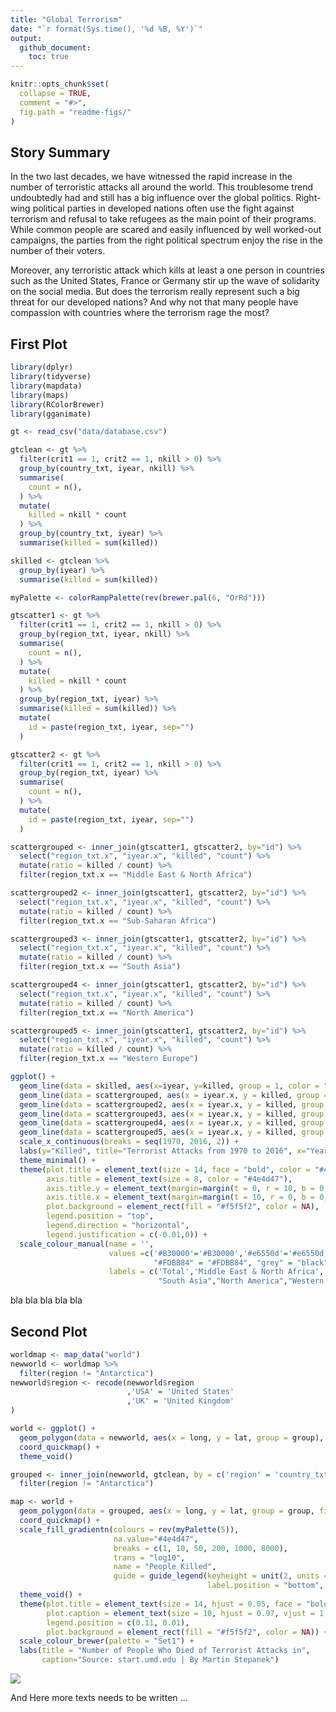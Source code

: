```yaml
---
title: "Global Terrorism"
date: "`r format(Sys.time(), '%d %B, %Y')`"
output: 
  github_document:
    toc: true
---
```

<!-- README.md is generated from README.Rmd. Please edit that file -->

```r
knitr::opts_chunk$set(
  collapse = TRUE,
  comment = "#>",
  fig.path = "readme-figs/"
)
```

## Story Summary

In the two last decades, we have witnessed the rapid increase in the number of terroristic attacks all around the world. This troublesome trend undoubtedly had and still has a big influence over the global politics. Right-wing political parties in developed nations often use the fight against terrorism and refusal to take refugees as the main point of their programs. While common people are scared and easily influenced by well worked-out campaigns, the parties from the right political spectrum enjoy the rise in the number of their voters. 

Moreover, any terroristic attack which kills at least a one person in countries such as the United States, France or Germany stir up the wave of solidarity on the social media. But does the terrorism really represent such a big threat for our developed nations? And why not that many people have compassion with countries where the terrorism rage the most? 

## First Plot 
```r
library(dplyr)
library(tidyverse)
library(mapdata)
library(maps)
library(RColorBrewer)
library(gganimate)

gt <- read_csv("data/database.csv")

gtclean <- gt %>%
  filter(crit1 == 1, crit2 == 1, nkill > 0) %>%
  group_by(country_txt, iyear, nkill) %>%
  summarise(
    count = n(),
  ) %>% 
  mutate(
    killed = nkill * count
  ) %>% 
  group_by(country_txt, iyear) %>%
  summarise(killed = sum(killed))

skilled <- gtclean %>% 
  group_by(iyear) %>% 
  summarise(killed = sum(killed))

myPalette <- colorRampPalette(rev(brewer.pal(6, "OrRd")))

gtscatter1 <- gt %>%
  filter(crit1 == 1, crit2 == 1, nkill > 0) %>%
  group_by(region_txt, iyear, nkill) %>%
  summarise(
    count = n(),
  ) %>% 
  mutate(
    killed = nkill * count
  ) %>% 
  group_by(region_txt, iyear) %>%
  summarise(killed = sum(killed)) %>% 
  mutate(
    id = paste(region_txt, iyear, sep="")
  )

gtscatter2 <- gt %>%
  filter(crit1 == 1, crit2 == 1, nkill > 0) %>%
  group_by(region_txt, iyear) %>%
  summarise(
    count = n(),
  ) %>%
  mutate(
    id = paste(region_txt, iyear, sep="")
  )

scattergrouped <- inner_join(gtscatter1, gtscatter2, by="id") %>% 
  select("region_txt.x", "iyear.x", "killed", "count") %>% 
  mutate(ratio = killed / count) %>% 
  filter(region_txt.x == "Middle East & North Africa")

scattergrouped2 <- inner_join(gtscatter1, gtscatter2, by="id") %>% 
  select("region_txt.x", "iyear.x", "killed", "count") %>% 
  mutate(ratio = killed / count) %>% 
  filter(region_txt.x == "Sub-Saharan Africa")

scattergrouped3 <- inner_join(gtscatter1, gtscatter2, by="id") %>% 
  select("region_txt.x", "iyear.x", "killed", "count") %>% 
  mutate(ratio = killed / count) %>% 
  filter(region_txt.x == "South Asia")

scattergrouped4 <- inner_join(gtscatter1, gtscatter2, by="id") %>% 
  select("region_txt.x", "iyear.x", "killed", "count") %>% 
  mutate(ratio = killed / count) %>% 
  filter(region_txt.x == "North America")

scattergrouped5 <- inner_join(gtscatter1, gtscatter2, by="id") %>% 
  select("region_txt.x", "iyear.x", "killed", "count") %>% 
  mutate(ratio = killed / count) %>% 
  filter(region_txt.x == "Western Europe")

ggplot() +
  geom_line(data = skilled, aes(x=iyear, y=killed, group = 1, color = "#B30000")) +
  geom_line(data = scattergrouped, aes(x = iyear.x, y = killed, group =1, color = "#e6550d")) +
  geom_line(data = scattergrouped2, aes(x = iyear.x, y = killed, group =1, color = "#FDD49E")) + 
  geom_line(data = scattergrouped3, aes(x = iyear.x, y = killed, group =1, color = "#FDBB84")) +
  geom_line(data = scattergrouped4, aes(x = iyear.x, y = killed, group =1, color = "black")) + 
  geom_line(data = scattergrouped5, aes(x = iyear.x, y = killed, group =1, color = "grey")) +
  scale_x_continuous(breaks = seq(1970, 2016, 2)) +
  labs(y="Killed", title="Terrorist Attacks from 1970 to 2016", x="Year") +
  theme_minimal() + 
  theme(plot.title = element_text(size = 14, face = "bold", color = "#4e4d47"),
        axis.title = element_text(size = 8, color = "#4e4d47"),
        axis.title.y = element_text(margin=margin(t = 0, r = 10, b = 0, l = 0)),
        axis.title.x = element_text(margin=margin(t = 10, r = 0, b = 0, l = 0)),
        plot.background = element_rect(fill = "#f5f5f2", color = NA),
        legend.position = "top",
        legend.direction = "horizontal",
        legend.justification = c(-0.01,0)) + 
  scale_colour_manual(name = '', 
                      values =c('#B30000'='#B30000','#e6550d'='#e6550d', "#FDD49E" = "#FDD49E",
                                "#FDBB84" = "#FDBB84", "grey" = "black", "black" = "grey"),
                      labels = c('Total','Middle East & North Africa', "Sub-Saharan Africa",
                                 "South Asia","North America","Western Europe"))

```
bla bla bla
bla bla

## Second Plot 
```r
worldmap <- map_data("world")
newworld <- worldmap %>%
  filter(region != "Antarctica")
newworld$region <- recode(newworld$region
                          ,'USA' = 'United States'
                          ,'UK' = 'United Kingdom'
)

world <- ggplot() +
  geom_polygon(data = newworld, aes(x = long, y = lat, group = group), fill = "grey", color = "#4e4d47") + 
  coord_quickmap() +
  theme_void()

grouped <- inner_join(newworld, gtclean, by = c('region' = 'country_txt')) %>%
  filter(region != "Antarctica") 

map <- world +
  geom_polygon(data = grouped, aes(x = long, y = lat, group = group, fill = killed, frame = iyear), color = "#4e4d47") +
  coord_quickmap() +
  scale_fill_gradientn(colours = rev(myPalette(5)),
                       na.value="#4e4d47",
                       breaks = c(1, 10, 50, 200, 1000, 8000),
                       trans = "log10",
                       name = "People Killed",
                       guide = guide_legend(keyheight = unit(2, units = "mm"), keywidth=unit(6, units = "mm"),
                                            label.position = "bottom", title.position = 'top', nrow=1)) +
  theme_void() +
  theme(plot.title = element_text(size = 14, hjust = 0.05, face = "bold", color = "#4e4d47"),
        plot.caption = element_text(size = 10, hjust = 0.97, vjust = 1.2, color = "#4e4d47"),
        legend.position = c(0.11, 0.01),
        plot.background = element_rect(fill = "#f5f5f2", color = NA)) +
  scale_colour_brewer(palette = "Set1") +
  labs(title = "Number of People Who Died of Terrorist Attacks in",
       caption="Source: start.umd.edu | By Martin Stepanek")

```
![](https://github.com/stepanekm/global-terrorism/blob/master/map.gif)

And Here more texts needs to be written ... 


